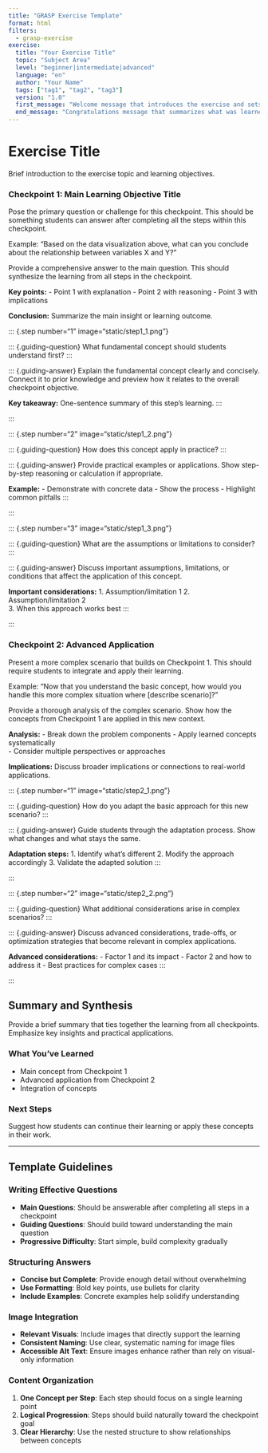 ```yaml
---
title: "GRASP Exercise Template"
format: html
filters:
  - grasp-exercise
exercise:
  title: "Your Exercise Title"
  topic: "Subject Area"
  level: "beginner|intermediate|advanced"
  language: "en"
  author: "Your Name"
  tags: ["tag1", "tag2", "tag3"]
  version: "1.0"
  first_message: "Welcome message that introduces the exercise and sets expectations."
  end_message: "Congratulations message that summarizes what was learned."
---
```


# Exercise Title

Brief introduction to the exercise topic and learning objectives.

::: {.checkpoint number="1" image="static/checkpoint1_summary.png"}

### Checkpoint 1: Main Learning Objective Title

::: {.main-question}
Pose the primary question or challenge for this checkpoint. This should be something students can answer after completing all the steps within this checkpoint.

Example: "Based on the data visualization above, what can you conclude about the relationship between variables X and Y?"
:::

::: {.main-answer}
Provide a comprehensive answer to the main question. This should synthesize the learning from all steps in the checkpoint.

**Key points:**
- Point 1 with explanation
- Point 2 with reasoning
- Point 3 with implications

**Conclusion:** Summarize the main insight or learning outcome.
:::

  ::: {.step number="1" image="static/step1_1.png"}
  
  ::: {.guiding-question}
  What fundamental concept should students understand first?
  :::
  
  ::: {.guiding-answer}
  Explain the fundamental concept clearly and concisely. Connect it to prior knowledge and preview how it relates to the overall checkpoint objective.
  
  **Key takeaway:** One-sentence summary of this step's learning.
  :::
  
  :::
  
  ::: {.step number="2" image="static/step1_2.png"}
  
  ::: {.guiding-question}
  How does this concept apply in practice?
  :::
  
  ::: {.guiding-answer}
  Provide practical examples or applications. Show step-by-step reasoning or calculation if appropriate.
  
  **Example:**
  - Demonstrate with concrete data
  - Show the process
  - Highlight common pitfalls
  :::
  
  :::
  
  ::: {.step number="3" image="static/step1_3.png"}
  
  ::: {.guiding-question}
  What are the assumptions or limitations to consider?
  :::
  
  ::: {.guiding-answer}
  Discuss important assumptions, limitations, or conditions that affect the application of this concept.
  
  **Important considerations:**
  1. Assumption/limitation 1
  2. Assumption/limitation 2  
  3. When this approach works best
  :::
  
  :::

:::

::: {.checkpoint number="2" image="static/checkpoint2_summary.png"}

### Checkpoint 2: Advanced Application

::: {.main-question}
Present a more complex scenario that builds on Checkpoint 1. This should require students to integrate and apply their learning.

Example: "Now that you understand the basic concept, how would you handle this more complex situation where [describe scenario]?"
:::

::: {.main-answer}
Provide a thorough analysis of the complex scenario. Show how the concepts from Checkpoint 1 are applied in this new context.

**Analysis:**
- Break down the problem components
- Apply learned concepts systematically  
- Consider multiple perspectives or approaches

**Implications:** Discuss broader implications or connections to real-world applications.
:::

  ::: {.step number="1" image="static/step2_1.png"}
  
  ::: {.guiding-question}
  How do you adapt the basic approach for this new scenario?
  :::
  
  ::: {.guiding-answer}
  Guide students through the adaptation process. Show what changes and what stays the same.
  
  **Adaptation steps:**
  1. Identify what's different
  2. Modify the approach accordingly
  3. Validate the adapted solution
  :::
  
  :::
  
  ::: {.step number="2" image="static/step2_2.png"}
  
  ::: {.guiding-question}
  What additional considerations arise in complex scenarios?
  :::
  
  ::: {.guiding-answer}
  Discuss advanced considerations, trade-offs, or optimization strategies that become relevant in complex applications.
  
  **Advanced considerations:**
  - Factor 1 and its impact
  - Factor 2 and how to address it
  - Best practices for complex cases
  :::
  
  :::

:::

## Summary and Synthesis

Provide a brief summary that ties together the learning from all checkpoints. Emphasize key insights and practical applications.

### What You've Learned
- Main concept from Checkpoint 1
- Advanced application from Checkpoint 2
- Integration of concepts

### Next Steps
Suggest how students can continue their learning or apply these concepts in their work.

---

## Template Guidelines

### Writing Effective Questions
- **Main Questions**: Should be answerable after completing all steps in a checkpoint
- **Guiding Questions**: Should build toward understanding the main question
- **Progressive Difficulty**: Start simple, build complexity gradually

### Structuring Answers
- **Concise but Complete**: Provide enough detail without overwhelming
- **Use Formatting**: Bold key points, use bullets for clarity
- **Include Examples**: Concrete examples help solidify understanding

### Image Integration
- **Relevant Visuals**: Include images that directly support the learning
- **Consistent Naming**: Use clear, systematic naming for image files
- **Accessible Alt Text**: Ensure images enhance rather than rely on visual-only information

### Content Organization
1. **One Concept per Step**: Each step should focus on a single learning point
2. **Logical Progression**: Steps should build naturally toward the checkpoint goal
3. **Clear Hierarchy**: Use the nested structure to show relationships between concepts